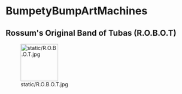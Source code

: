 =BumpetyBumpArtMachines=

==Rossum's Original Band of Tubas (R.O.B.O.T)==

[[File:static/R.O.B.O.T.jpg|center|100px]]


